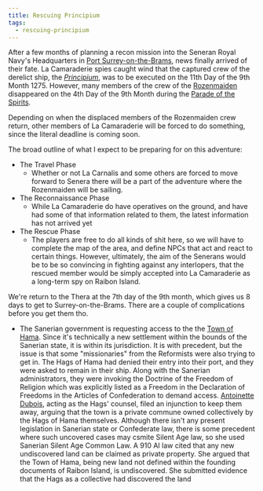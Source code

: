 ```yaml
---
title: Rescuing Principium
tags:
  - rescuing-principium
---
```


After a few months of planning a recon mission into the Seneran Royal Navy's
Headquarters in
[Port Surrey-on-the-Brams](/world/locations/port-surrey-on-the-brams/), news
finally arrived of their fate. La Camaraderie spies caught wind that the
captured crew of the derelict ship, the
*[Principium](/world/vehicles/principium/)*, was to be executed on the 11th
Day of the 9th Month 1275. However, many members of the crew of the
[Rozenmaiden](/world/organizations/rozenmaiden/) disappeared on the 4th Day of
the 9th Month during the
[Parade of the Spirits](/world/events/parade-of-the-spirits/).

Depending on when the displaced members of the Rozenmaiden crew return, other
members of La Camaraderie will be forced to do something, since the literal
deadline is coming soon.

The broad outline of what I expect to be preparing for on this adventure:

* The Travel Phase
  * Whether or not La Carnalis and some others are forced to move forward to
    Senera there will be a part of the adventure where the Rozenmaiden will be
    sailing.
* The Reconnaissance Phase
  * While La Camaraderie do have operatives on the ground, and have had some of
    that information related to them, the latest information has not arrived yet
* The Rescue Phase
  * The players are free to do all kinds of shit here, so we will have to
    complete the map of the area, and define NPCs that act and react to certain
    things. However, ultimately, the aim of the Senerans would be to be so
    convincing in fighting against any interlopers, that the rescued member
    would be simply accepted into La Camaraderie as a long-term spy on Raibon
    Island.

We're return to the Thera at the 7th day of the 9th month, which gives us 8 days
to get to Surrey-on-the-Brams. There are a couple of complications before you
get them tho.

* The Sanerian government is requesting access to the the
  [Town of Hama](/world/locations/town-of-hama/). Since it's technically a new
  settlement within the bounds of the Sanerian state, it is within its
  jurisdiction. It is with precedent, but the issue is that some "missionaries"
  from the Reformists were also trying to get in. The Hags of Hama had denied
  their entry into their port, and they were asked to remain in their ship.
  Along with the Sanerian administrators, they were invoking the Doctrine of the
  Freedom of Religion which was explicitly listed as a Freedom in the
  Declaration of Freedoms in the Articles of Confederation to demand access.
  [Antoinette Dubois](/world/characters/antoinette-dubois/), acting as the
  Hags' counsel, filed an injunction to keep them away, arguing that the town is
  a private commune owned collectively by the Hags of Hama themselves. Although
  there isn't any present legislation in Sanerian state or Confederate law,
  there is some precedent where such uncovered cases may csmite Silent Age law, so
  she used Sanerian Silent Age Common Law. A 910 AI law cited that any new
  undiscovered land can be claimed as private property. She argued that the Town
  of Hama, being new land not defined within the founding documents of Raibon
  Island, is undiscovered. She submitted evidence that the Hags as a collective
  had discovered the land
